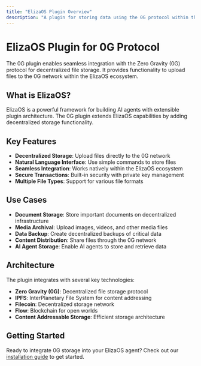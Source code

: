 ```yaml
---
title: "ElizaOS Plugin Overview"
description: "A plugin for storing data using the 0G protocol within the ElizaOS ecosystem"
---
```


# ElizaOS Plugin for 0G Protocol

The 0G plugin enables seamless integration with the Zero Gravity (0G) protocol for decentralized file storage. It provides functionality to upload files to the 0G network within the ElizaOS ecosystem.

## What is ElizaOS?

ElizaOS is a powerful framework for building AI agents with extensible plugin architecture. The 0G plugin extends ElizaOS capabilities by adding decentralized storage functionality.

## Key Features

- **Decentralized Storage**: Upload files directly to the 0G network
- **Natural Language Interface**: Use simple commands to store files
- **Seamless Integration**: Works natively within the ElizaOS ecosystem
- **Secure Transactions**: Built-in security with private key management
- **Multiple File Types**: Support for various file formats

## Use Cases

- **Document Storage**: Store important documents on decentralized infrastructure
- **Media Archival**: Upload images, videos, and other media files
- **Data Backup**: Create decentralized backups of critical data
- **Content Distribution**: Share files through the 0G network
- **AI Agent Storage**: Enable AI agents to store and retrieve data

## Architecture

The plugin integrates with several key technologies:

- **Zero Gravity (0G)**: Decentralized file storage protocol
- **IPFS**: InterPlanetary File System for content addressing
- **Filecoin**: Decentralized storage network
- **Flow**: Blockchain for open worlds
- **Content Addressable Storage**: Efficient storage architecture

## Getting Started

Ready to integrate 0G storage into your ElizaOS agent? Check out our [installation guide](/elizaos-plugin/installation) to get started.
